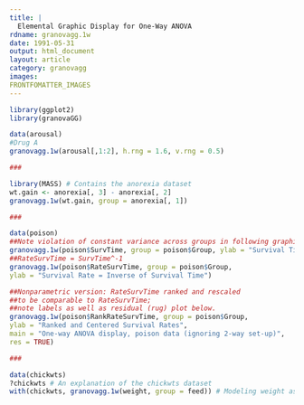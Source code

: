 ```yaml
---
title: |
  Elemental Graphic Display for One-Way ANOVA
rdname: granovagg.1w
date: 1991-05-31
output: html_document
layout: article
category: granovagg
images:
FRONTFOMATTER_IMAGES
---
```


```r
library(ggplot2)
library(granovaGG)
```

```r

data(arousal)
#Drug A
granovagg.1w(arousal[,1:2], h.rng = 1.6, v.rng = 0.5)

###

library(MASS) # Contains the anorexia dataset
wt.gain <- anorexia[, 3] - anorexia[, 2]
granovagg.1w(wt.gain, group = anorexia[, 1])

###

data(poison)
##Note violation of constant variance across groups in following graphic.
granovagg.1w(poison$SurvTime, group = poison$Group, ylab = "Survival Time")
##RateSurvTime = SurvTime^-1
granovagg.1w(poison$RateSurvTime, group = poison$Group, 
ylab = "Survival Rate = Inverse of Survival Time")

##Nonparametric version: RateSurvTime ranked and rescaled
##to be comparable to RateSurvTime; 
##note labels as well as residual (rug) plot below.
granovagg.1w(poison$RankRateSurvTime, group = poison$Group, 
ylab = "Ranked and Centered Survival Rates",
main = "One-way ANOVA display, poison data (ignoring 2-way set-up)", 
res = TRUE)

###

data(chickwts)
?chickwts # An explanation of the chickwts dataset
with(chickwts, granovagg.1w(weight, group = feed)) # Modeling weight as explained by feed type



```